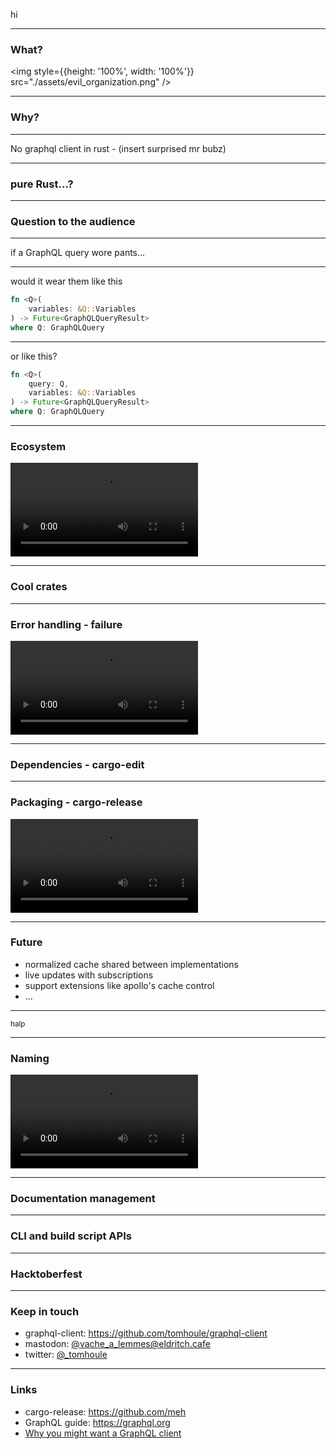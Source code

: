 
hi

---

### What?

<img style={{height: '100%', width: '100%'}} src="./assets/evil_organization.png" />

---

### Why?

---

No graphql client in rust - (insert surprised mr bubz)

---

### pure Rust...?

<!-- no js dependencies -->
<!-- insert line counts with json here -->

---

### Question to the audience

---

if a GraphQL query wore pants...

---

would it wear them like this

```rust
fn <Q>(
    variables: &Q::Variables
) -> Future<GraphQLQueryResult>
where Q: GraphQLQuery
```

---

or like this?

```rust
fn <Q>(
    query: Q,
    variables: &Q::Variables
) -> Future<GraphQLQueryResult>
where Q: GraphQLQuery
```

---

### Ecosystem

<video
    autoPlay
    loop
    src="./assets/ecosystem_synergy.mp4"
/>

---

### Cool crates

---

### Error handling - failure

<video
    autoPlay
    loop
    src="./assets/bike_failure.mp4"
/>

---

### Dependencies - cargo-edit

---

### Packaging - cargo-release

<video
    autoPlay
    loop
    src="./assets/packaging_cats.mp4"
/>

---

### Future

- normalized cache shared between implementations
- live updates with subscriptions
- support extensions like apollo's cache control
- ...

---

<small>halp</small>


---

### Naming

<video
    autoPlay
    loop
    src="./assets/naming.mp4"
/>

---

### Documentation management

<!-- ghostbusters opening scene here -->

---

### CLI and build script APIs

<!-- people with graphql experience -->

---

### Hacktoberfest

---

### Keep in touch

- graphql-client: https://github.com/tomhoule/graphql-client
- mastodon: [@vache_a_lemmes@eldritch.cafe](https://eldritch.cafe/web/accounts/30706)
- twitter: [@_tomhoule](https://twitter.com/_tomhoule)

---

### Links


- cargo-release: https://github.com/meh
- GraphQL guide: https://graphql.org
- [Why you might want a GraphQL client](https://blog.apollographql.com/why-you-might-want-a-graphql-client-e864050f789c)
